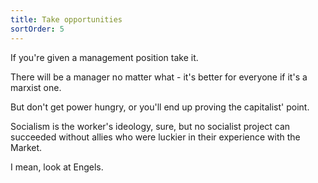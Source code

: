 ```yaml
---
title: Take opportunities
sortOrder: 5
---
```


If you're given a management position take it.

There will be a manager no matter what - it's better for everyone if it's a marxist one.

But don't get power hungry, or you'll end up proving the capitalist' point.

Socialism is the worker's ideology, sure, but no socialist project can succeeded without
allies who were luckier in their experience with the Market.

I mean, look at Engels.